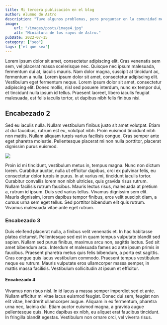 ```yaml
---
title: Mi tercera publicación en el blog
author: Alumno de Astro
description: "Tuve algunos problemas, pero preguntar en la comunidad me ayudó mucho."
image:
    url: "/images/posts/image4.jpg"
    alt: "Miniatura de los rayos de Astro."
pubDate: 2022-07-15
category: ["seo"]
tags: ['el que sea']
---
```

Lorem ipsum dolor sit amet, consectetur adipiscing elit. Cras venenatis sem sem, vel placerat massa scelerisque nec. Quisque nec ipsum malesuada, fermentum dui at, iaculis mauris. Nam dolor magna, suscipit at tincidunt ac, fermentum a nulla. Lorem ipsum dolor sit amet, consectetur adipiscing elit. Vestibulum eget fermentum neque. Lorem ipsum dolor sit amet, consectetur adipiscing elit. Donec mollis, nisl sed posuere interdum, nunc ex tempor dui, et tincidunt nulla ipsum id tellus. Praesent laoreet, libero iaculis feugiat malesuada, est felis iaculis tortor, ut dapibus nibh felis finibus nisi.
## Encabezado 2
Sed eu iaculis nulla. Nullam vestibulum   finibus justo sit amet volutpat. Etiam at dui faucibus, rutrum est eu, volutpat nibh. Proin euismod tincidunt nibh non mattis. Nullam aliquam turpis varius facilisis congue. Cras semper ante eget pharetra molestie. Pellentesque placerat mi non nulla porttitor, placerat dignissim purus euismod.


![](/images/posts/image4.jpg)

Proin id mi tincidunt, vestibulum metus in, tempus magna. Nunc non dictum lorem. Curabitur auctor, nulla ut efficitur dapibus, orci ex pulvinar felis, eu consectetur dolor turpis in purus. In at varius mi, tincidunt iaculis tortor. Curabitur convallis lorem non nibh ultricies, quis gravida risus rutrum. Nullam facilisis rutrum faucibus. Mauris lectus risus, malesuada at pretium a, rutrum id ipsum. Duis sed varius tellus. Vivamus dignissim sem elit. Mauris dignissim, lorem dapibus tempor finibus, eros velit suscipit diam, a cursus urna sem eget tellus. Sed porttitor bibendum elit quis rutrum. Vivamus malesuada vitae ante eget rutrum.

### Encabezado 3
Duis eleifend placerat nulla, a finibus velit venenatis et. In hac habitasse platea dictumst. Pellentesque sed est in quam tempus vulputate blandit sed sapien. Nullam sed purus finibus, maximus arcu non, sagittis lectus. Sed sit amet bibendum arcu. Interdum et malesuada fames ac ante ipsum primis in faucibus. Praesent pharetra metus quis felis bibendum, a porta est sagittis. Cras congue quis lacus vestibulum commodo. Praesent tempus vestibulum neque eu rutrum. Mauris vulputate eros ullamcorper massa semper, in mattis massa facilisis. Vestibulum sollicitudin at ipsum et efficitur.
#### Encabezado 4
Vivamus non risus nisl. In id lacus a massa semper imperdiet sed et ante. Nullam efficitur mi vitae lacus euismod feugiat. Donec dui sem, feugiat non elit vitae, hendrerit ullamcorper augue. Aliquam in ex fermentum, pharetra urna nec, lacinia dui. Etiam auctor euismod magna, a gravida augue pellentesque quis. Nunc dapibus ex nibh, eu aliquet erat faucibus tincidunt. In fringilla blandit egestas. Vestibulum non ornare orci, vel viverra risus.